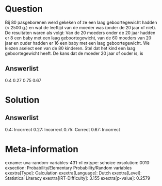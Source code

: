 Question
========

Bij 80 pasgeborenen werd gekeken of ze een laag geboortegewicht hadden
(\< 2500 g.) en wat de leeftijd van de moeder was (onder de 20 jaar of
niet). De resultaten waren als volgt: Van de 20 moeders onder de 20 jaar
hadden er 8 een baby met een laag geboortegewicht, van de 60 moeders van
20 jaar en ouder hadden er 16 een baby met een laag geboortegewicht. We
kiezen aselect een van de 80 kinderen. Stel dat het kind een laag
geboortegewicht heeft. De kans dat de moeder 20 jaar of ouder is, is

Answerlist
----------

0.4
0.27
0.75
0.67

Solution
========

Answerlist
----------

0.4: Incorrect
0.27: Incorrect
0.75: Correct
0.67: Incorrect

Meta-information
================
exname: uva-random-variables-431-nl
extype: schoice
exsolution: 0010
exsection: Probability/Elementary Probability/Random variables
exextra[Type]: Calculation
exextra[Language]: Dutch
exextra[Level]: Statistical Literacy
exextra[IRT-Difficulty]: 3.155
exextra[p-value]: 0.2579
